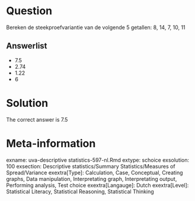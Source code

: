 Question
========

Bereken de steekproefvariantie van de volgende 5 getallen: 8, 14, 7, 10, 11

Answerlist
----------
* 7.5
* 2.74
* 1.22
* 6

Solution
========

The correct answer is  7.5

Meta-information
================
exname: uva-descriptive statistics-597-nl.Rmd
extype: schoice
exsolution: 100
exsection: Descriptive statistics/Summary Statistics/Measures of Spread/Variance
exextra[Type]: Calculation, Case, Conceptual, Creating graphs, Data manipulation, Interpretating graph, Interpretating output, Performing analysis, Test choice
exextra[Langauge]: Dutch
exextra[Level]: Statistical Literacy, Statistical Reasoning, Statistical Thinking
